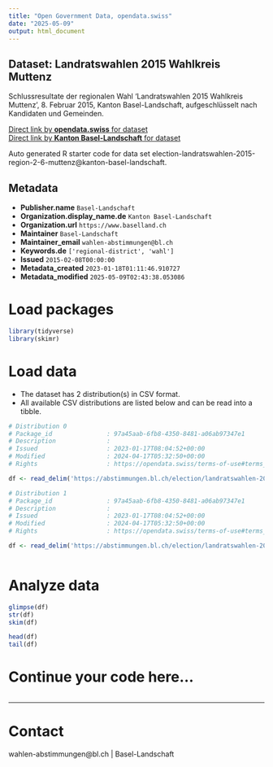 ```yaml
---
title: "Open Government Data, opendata.swiss"
date: "2025-05-09"
output: html_document
---
```


## Dataset: Landratswahlen 2015 Wahlkreis Muttenz

Schlussresultate der regionalen Wahl 'Landratswahlen 2015 Wahlkreis Muttenz', 8. Februar 2015, Kanton Basel-Landschaft, aufgeschlüsselt nach Kandidaten und Gemeinden.

[Direct link by **opendata.swiss** for dataset](https://opendata.swiss/de/dataset/landratswahlen-2015-wahlkreis-muttenz)<br>
[Direct link by **Kanton Basel-Landschaft** for dataset](https://abstimmungen.bl.ch/election/landratswahlen-2015-region-2-6-muttenz/data)

Auto generated R starter code for data set election-landratswahlen-2015-region-2-6-muttenz@kanton-basel-landschaft.

## Metadata

- **Publisher.name** `Basel-Landschaft`
- **Organization.display_name.de** `Kanton Basel-Landschaft`
- **Organization.url** `https://www.baselland.ch`
- **Maintainer** `Basel-Landschaft`
- **Maintainer_email** `wahlen-abstimmungen@bl.ch`
- **Keywords.de** `['regional-district', 'wahl']`
- **Issued** `2015-02-08T00:00:00`
- **Metadata_created** `2023-01-18T01:11:46.910727`
- **Metadata_modified** `2025-05-09T02:43:38.053086`


# Load packages

```r

library(tidyverse)
library(skimr)

```

# Load data

-   The dataset has 2 distribution(s) in CSV format.
-   All available CSV distributions are listed below and can be read into a tibble.

```r

# Distribution 0
# Package_id               : 97a45aab-6fb8-4350-8481-a06ab97347e1
# Description              : 
# Issued                   : 2023-01-17T08:04:52+00:00
# Modified                 : 2024-04-17T05:32:50+00:00
# Rights                   : https://opendata.swiss/terms-of-use#terms_by

df <- read_delim('https://abstimmungen.bl.ch/election/landratswahlen-2015-region-2-6-muttenz/data-csv')

# Distribution 1
# Package_id               : 97a45aab-6fb8-4350-8481-a06ab97347e1
# Description              : 
# Issued                   : 2023-01-17T08:04:52+00:00
# Modified                 : 2024-04-17T05:32:50+00:00
# Rights                   : https://opendata.swiss/terms-of-use#terms_by

df <- read_delim('https://abstimmungen.bl.ch/election/landratswahlen-2015-region-2-6-muttenz/data-parties-csv')



```

# Analyze data

```r

glimpse(df)
str(df)
skim(df)

head(df)
tail(df)

```

# Continue your code here...

```r

```

------------------------------------------------------------------------

# Contact

wahlen-abstimmungen@bl.ch | Basel-Landschaft

